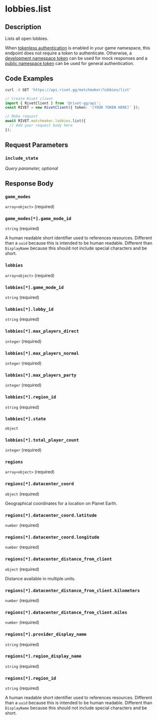 

# lobbies.list



## Description

Lists all open lobbies.

When [tokenless authentication](/docs/general/concepts/tokenless-authentication/web) is enabled in
your game namespace, this endpoint does not require a token to authenticate. Otherwise, a
[development namespace token](/docs/general/concepts/token-types#namespace-development) can be used
for mock responses and a [public namespace token](/docs/general/concepts/token-types#namespace-public)
can be used for general authentication.


## Code Examples

<CodeGroup title='Request' tag='GET' label='https://api.rivet.gg/matchmaker/lobbies/list'>

```bash {{ "title": "cURL" }}
curl -X GET 'https://api.rivet.gg/matchmaker/lobbies/list'
```

```ts
// Create Rivet client
import { RivetClient } from '@rivet-gg/api';
const RIVET = new RivetClient({ token: '[YOUR TOKEN HERE]' });

// Make request
await RIVET.matchmaker.lobbies.list({
  // Add your request body here
});
```

</CodeGroup>


## Request Parameters


### `include_state`

_Query parameter, optional_





## Response Body

### `game_modes`

`array<object>` (required)

### `game_modes[*].game_mode_id`

`string` (required)

A human readable short identifier used to references resources. Different than a `uuid` because this is intended to be human readable. Different than `DisplayName` because this should not include special characters and be short.

### `lobbies`

`array<object>` (required)

### `lobbies[*].game_mode_id`

`string` (required)

### `lobbies[*].lobby_id`

`string` (required)

### `lobbies[*].max_players_direct`

`integer` (required)

### `lobbies[*].max_players_normal`

`integer` (required)

### `lobbies[*].max_players_party`

`integer` (required)

### `lobbies[*].region_id`

`string` (required)

### `lobbies[*].state`

`object`

### `lobbies[*].total_player_count`

`integer` (required)

### `regions`

`array<object>` (required)

### `regions[*].datacenter_coord`

`object` (required)

Geographical coordinates for a location on Planet Earth.

### `regions[*].datacenter_coord.latitude`

`number` (required)

### `regions[*].datacenter_coord.longitude`

`number` (required)

### `regions[*].datacenter_distance_from_client`

`object` (required)

Distance available in multiple units.

### `regions[*].datacenter_distance_from_client.kilometers`

`number` (required)

### `regions[*].datacenter_distance_from_client.miles`

`number` (required)

### `regions[*].provider_display_name`

`string` (required)

### `regions[*].region_display_name`

`string` (required)

### `regions[*].region_id`

`string` (required)

A human readable short identifier used to references resources. Different than a `uuid` because this is intended to be human readable. Different than `DisplayName` because this should not include special characters and be short.



